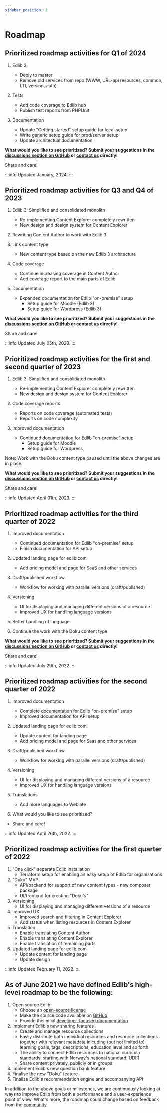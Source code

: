 ```yaml
---
sidebar_position: 3
---
```


# Roadmap

## Prioritized roadmap activities for Q1 of 2024

1. Edlib 3  
	* Deply to master 
	* Remove old services from repo (WWW, URL-api resources, common, LTI, version, auth)

2. Tests
	* Add code coverage to Edlib hub	 
	* Publish test reports from PHPUnit

3. Documentation
	* Update "Getting started" setup guide for local setup
	* Write generic setup guide for prod/server setup
	* Update architectual documentation


**What would you like to see prioritized? Submit your suggestions in the [discussions section on GitHub](https://github.com/cerpus/Edlib/discussions) or [contact us](mailto:support@edlib.com) directly!** 

Share and care!


:::info 
Updated January, 2024. 
:::


## Prioritized roadmap activities for Q3 and Q4 of 2023

1. Edlib 3: Simplified and consolidated monolith
	* Re-implementing Content Explorer completely rewritten
	* New design and design system for Content Explorer
	
	
2. Rewriting Content Author to work with Edlib 3 

3. Link content type
	* New content type based on the new Edlib 3 architecture 

4. Code coverage
	* Continue increasing coverage in Content Author
	* Add coverage report to the main parts of Edlib 

5. Documentation
	* Expanded documentation for Edlib "on-premise" setup
		* Setup guide for Moodle (Edlib 3)
		* Setup guide for Wordpress (Edlib 3)


**What would you like to see prioritized? Submit your suggestions in the [discussions section on GitHub](https://github.com/cerpus/Edlib/discussions) or [contact us](mailto:support@edlib.com) directly!** 

Share and care!


:::info 
Updated July 05th, 2023. 
:::

## Prioritized roadmap activities for the first and second quarter of 2023

1. Edlib 3: Simplified and consolidated monolith
	* Re-implementing Content Explorer completely rewritten
	* New design and design system for Content Explorer
	
2. Code coverage reports
	* Reports on code coverage (automated tests)
	* Reports on code complexity

3. Improved documentation
	* Continued documentation for Edlib "on-premise" setup
		* Setup guide for Moodle
		* Setup guide for Wordpress


Note: Work with the Doku content type paused until the above changes are in place.

**What would you like to see prioritized? Submit your suggestions in the [discussions section on GitHub](https://github.com/cerpus/Edlib/discussions) or [contact us](mailto:support@edlib.com) directly!** 

Share and care!


:::info 
Updated April 01th, 2023. 
:::

## Prioritized roadmap activities for the third quarter of 2022

1. Improved documentation
	* Continued documentation for Edlib "on-premise" setup
	* Finish documentation for API setup

2. Updated landing page for edlib.com
	* Add pricing model and page for SaaS and other services

3. Draft/published workflow
	* Workflow for working with parallel versions (draft/published)

4. Versioning
	* UI for displaying and managing different versions of a resource
	* Improved UX for handling language versions

5. Better handling of language

6. Continue the work with the Doku content type


**What would you like to see prioritized? Submit your suggestions in the [discussions section on GitHub](https://github.com/cerpus/Edlib/discussions) or [contact us](mailto:support@edlib.com) directly!** 

Share and care!


:::info 
Updated July 29th, 2022. 
:::

## Prioritized roadmap activities for the second quarter of 2022

1. Improved documentation
	* Complete documentation for Edlib "on-premise" setup
	* Improved documentation for API setup

2. Updated landing page for edlib.com
	* Update content for landing page
	* Add pricing model and page for Saas and other services

3. Draft/published workflow
	* Workflow for working with parallel versions (draft/published)

4. Versioning
	* UI for displaying and managing different versions of a resource
	* Improved UX for handling language versions

5. Translations
	* Add more languages to Weblate

6. What would you like to see prioritized? 

- Share and care!


:::info 
Updated April 26th, 2022. 
:::




## Prioritized roadmap activities for the first quarter of 2022

1. "One click" separate Edlib installation
	* Terraform setup for enabling an easy setup of Edlib for organizations
2. "Doku" MVP
	* API/backend for support of new content types - new composer package
	* UI/frontend for creating "Doku's" 
3. Versioning
	* UI for displaying and managing different versions of a resource
4. Improved UX
	* Improved search and filtering in Content Explorer
	* Add status when listing resources in Content Explorer
5. Translation 
	* Enable translating Content Author
	* Enable translating Content Explorer
	* Enable translation of remaining parts
6. Updated landing page for edlib.com
	* Update content for landing page
	* Update design

:::info 
Updated February 11, 2022. 
:::

## As of June 2021 we have defined Edlib's high-level roadmap to be the following:

1. Open source Edlib
    * Choose an [open-source license](https://github.com/cerpus/Edlib/blob/master/LICENSE)
    * Make the source code available on [GitHub](https://github.com/cerpus/Edlib)
    * Provide the initial [developer-focused documentation](https://github.com/cerpus/Edlib/issues/1)
2. Implement Edlib's new sharing features
    * Create and manage resource collections
    * Easily distribute both individual resources and resource collections together with relevant metadata inlcuding (but not limited to) learning goals, tags, descriptions, education level and so forth
    * The ability to connect Edlib resources to national curricula standards, starting with Norway's national standard, [UDIR](https://www.udir.no/laring-og-trivsel/lareplanverket/)
    * Share content privately, publicly or in groups 
3. Implement Edlib's new question bank feature
4. Finalise the new &quot;Doku&quot; feature
5. Finalise Edlib's recommendation engine and accompanying API

In addition to the above goals or milestones, we are continuously looking at ways to improve Edlib from both a performance and a user-experience point of view. What's more, the roadmap could change based on feedback from the [community](../developers/contributing).

